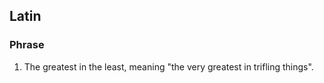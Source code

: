 ==Latin==

===Phrase===
{{infl|la|phrase=[[maximus]] [[in]] [[minimis]]}}

# The greatest in the least, meaning "the very greatest in trifling things".